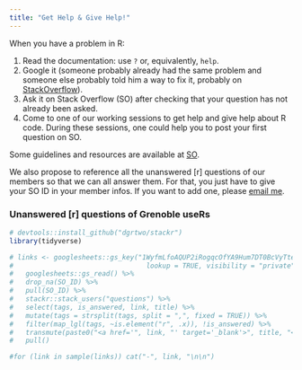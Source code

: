 ```yaml
---
title: "Get Help & Give Help!"
---
```


When you have a problem in R:

1. Read the documentation: use `?` or, equivalently, `help`.
2. Google it (someone probably already had the same problem and someone else probably told him a way to fix it, probably on [StackOverflow](https://stackoverflow.com/)).
3. Ask it on Stack Overflow (SO) after checking that your question has not already been asked.
4. Come to one of our working sessions to get help and give help about R code. During these sessions, one could help you to post your first question on SO.

Some guidelines and resources are available at [SO](https://stackoverflow.com/tags/r/info).

We also propose to reference all the unanswered [r] questions of our members so that we can all answer them. For that, you just have to give your SO ID in your member infos. If you want to add one, please [email me](mailto::florian.prive@univ-grenoble-alpes.fr).

### Unanswered [r] questions of Grenoble useRs

```r
# devtools::install_github("dgrtwo/stackr")
library(tidyverse)

# links <- googlesheets::gs_key("1WyfmLfoAQUP2iRogqcOfYA9Hum7DT0BcVyTtei_6Xjw", 
#                                 lookup = TRUE, visibility = "private") %>%
#   googlesheets::gs_read() %>% 
#   drop_na(SO_ID) %>%
#   pull(SO_ID) %>%
#   stackr::stack_users("questions") %>%
#   select(tags, is_answered, link, title) %>%
#   mutate(tags = strsplit(tags, split = ",", fixed = TRUE)) %>%
#   filter(map_lgl(tags, ~is.element("r", .x)), !is_answered) %>%
#   transmute(paste0("<a href='", link, "' target='_blank'>", title, "</a>")) %>%
#   pull()
```

```r
#for (link in sample(links)) cat("-", link, "\n\n")
```

